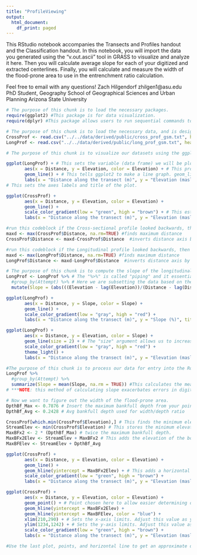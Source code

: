 ```yaml
---
title: "ProfileViewing"
output:
  html_document:
    df_print: paged
---
```


This RStudio notebook accompanies the Transects and Profiles handout and the Classification handout. In this notebook, you will import the data you generated using the "v.out.ascii" tool in GRASS to visualize and analyze it here. Then you will calculate average slope for each of your digitized and extracted centerlines. Finally, you will calculate and measure the width of the flood-prone area to use in the entrenchment ratio calculation.

Feel free to email with any questions!
Zach Hilgendorf
zhilgen1@asu.edu
PhD Student, Geography
School of Geographical Sciences and Urban Planning
Arizona State University


```r
# The purpose of this chunk is to load the necessary packages.
require(ggplot2) #This package is for data visualization.
require(dplyr) #This package allows users to run sequential commands to manipulate and process your data.
```

```r
# The purpose of this chunk is to load the necessary data, and is designed to input text files created by the r.profile tool in GRASS
CrossProf <- read.csv("../../data/derived/public/cross_prof_gsm.txt", header=FALSE, sep = " ", col.names=c("Junk","Distance","Elevation"))[c(2,3)]
LongProf <- read.csv("../../data/derived/public/long_prof_gsm.txt", header=FALSE, sep = " ", col.names=c("Junk","Distance","Elevation"))[c(2,3)]
```

```r
# The purpose of this chunk is to visualize our datasets using the ggplot2 package.This chunk is set up so that your variables do not need to be specified and the chunk can just be run.

ggplot(LongProf) + # This sets the variable (data frame) we will be plotting.
       aes(x = Distance, y = Elevation, color = Elevation) + # This provides the axes designations and how to color the data.
       geom_line() + # This tells ggplot2 to make a line graph. geom_line could be changed to geom_point without issue.
       labs(x = "Distance along the transect (m)", y = "Elevation (masl)", title = "Longitudinal Profile of Vinegar Creek, Reach 17")
# This sets the axes labels and title of the plot.

ggplot(CrossProf) +
       aes(x = Distance, y = Elevation, color = Elevation) +
       geom_line() +
       scale_color_gradient(low = "green", high = "brown") + # This establishes a color gradient between green and brown to color the data.
       labs(x = "Distance along the transect (m)", y = "Elevation (masl)", title = "Cross-Sectional Profile of Valley Near Vinegar Creek")
```

```r
#run this codeblock if the Cross-sectional profile looked backwards, then rerun the graphing codeblock above
maxd <- max(CrossProf$Distance, na.rm=TRUE) #finds maximum distance
CrossProf$Distance <- maxd-CrossProf$Distance  #inverts distance axis by subtracting distances from max

```

```r
#run this codeblock if the Longitudinal profile looked backwards, then rerun the graphing codeblock above
maxd <- max(LongProf$Distance, na.rm=TRUE) #finds maximum distance
LongProf$Distance <- maxd-LongProf$Distance  #inverts distance axis by subtracting distances from max
```

```r
# The purpose of this chunk is to compute the slope of the longitudinal profile (between points) and the average slope
LongProf <- LongProf %>% # The "%>%" is called "piping" and it essentially allows us to take the output of a function and sequentially feed it to the next argument. This is very useful for subsetting and tacking on new columns with output data!
  #group_by(Attempt) %>% # Here we are subsetting the data based on the attempt number (1-3).
  mutate(Slope = (abs(((Elevation - lag(Elevation))/(Distance - lag(Distance))*100)))) # Create a column for slope (Change in Vertical Position/Change in Horizontal Position) with absolute values that is relative to the Attempt

ggplot(LongProf) +
       aes(x = Distance, y = Slope, color = Slope) +
       geom_line() +
       scale_color_gradient(low = "gray", high = "red") +
       labs(x = "Distance along the transect (m)", y = "Slope (%)", title = "Slope of Vinegar Creek, Reach 17")

ggplot(LongProf) +
       aes(x = Distance, y = Elevation, color = Slope) +
       geom_line(size = 2) + # The "size" argument allows us to increase or decrease our point size.
       scale_color_gradient(low = "gray", high = "red") +
       theme_light() +
       labs(x = "Distance along the transect (m)", y = "Elevation (masl)", title = "Longitudinal Profile of Vinegar Creek, Reach 17")
```

```r
#The purpose of this chunk is to process our data for entry into the Rosgen Stream Classification scheme. This chunk can be run now, or it can be run during the Classification handout. The chunk reports the mean slope and gives you the necessary tools to determine the flood-prone area of the stream to calculate the entrenchment ratio.
LongProf %>%
  #group_by(Attempt) %>%
  summarize(Slope = mean(Slope, na.rm = TRUE)) #This calculates the mean slope, based on the Attempt.
# ***NOTE: this method of calculating slope exacerbates errors in digitizing stream banks and appears to be inaccurate in the context of this analysis. The final classification uses a simple calculation of rise/run along the reach to calculate slope.

# Now we want to figure out the width of the flood-prone area.
DpthBf_Max <- 0.7876 # Insert the maximum bankfull depth from your point/reach of interest here, replacing the 8 left of the hash #
DpthBf_Avg <- 0.2428 # Avg bankfull depth used for width/depth ratio

CrossProf[which.min(CrossProf$Elevation),] # This finds the minimum elevation, which should correspond to the lowest elevation in the stream channel, and reports the entire row. That part is essential! Double check the reported value with one of the plots you have made before to verify.
StreamElev <- min(CrossProf$Elevation) # This stores the minimum elevation that you found in the previous step.
MaxBFx2 <- 2 * (DpthBf_Max) # twice the maximum bankfull depth.
MaxBFx2Elev <- StreamElev + MaxBFx2 # This adds the elevation of the bottom of the stream to twice the bankfull depth, allowing you to get the elevation (above mean sea level) of that variable.
MaxBFElev <- StreamElev + DpthBf_Avg

ggplot(CrossProf) +
       aes(x = Distance, y = Elevation, color = Elevation) +
       geom_line() +
       geom_hline(yintercept = MaxBFx2Elev) + # This adds a horizontal line at a prescribed location. In this case, we are drawing a line at twice the maximum bankfull depth.
       scale_color_gradient(low = "green", high = "brown") +
       labs(x = "Distance along the transect (m)", y = "Elevation (masl)", title = "Cross-Sectional Profile of Valley Near Vinegar Creek")

ggplot(CrossProf) +
       aes(x = Distance, y = Elevation, color = Elevation) +
       geom_point() + # Point chosen here to allow easier determining of the width (points are horizontally spaced by 1 meter)
       geom_hline(yintercept = MaxBFx2Elev) +
       geom_hline(yintercept = MaxBFElev, color = "blue") +
       xlim(210,290) + # Sets the x-axis limits. Adjust this value as you zoom in to the correct area.
       ylim(1234,1242) + # Sets the y-axis limits. Adjust this value as you zoom in to the correct area.
       scale_color_gradient(low = "green", high = "brown") +
       labs(x = "Distance along the transect (m)", y = "Elevation (masl)", title = "Flood-Prone Width of Vinegar Creek, Reach 17")

#Use the last plot, points, and horizontal line to get an approximate distance of the flood-prone area. Keep for your notes and to include in your classification and report.
```
